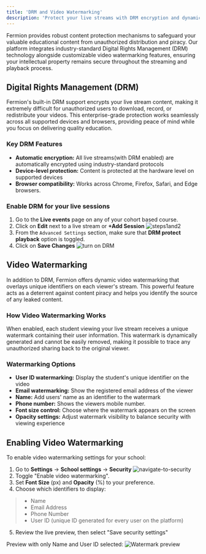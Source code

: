 ```yaml
---
title: 'DRM and Video Watermarking'
description: 'Protect your live streams with DRM encryption and dynamic video watermarking to prevent unauthorized access and content piracy.'
---
```

Fermion provides robust content protection mechanisms to safeguard your valuable educational content from unauthorized distribution and piracy. Our platform integrates industry-standard Digital Rights Management (DRM) technology alongside customizable video watermarking features, ensuring your intellectual property remains secure throughout the streaming and playback process.

## Digital Rights Management (DRM)

Fermion's built-in DRM support encrypts your live stream content, making it extremely difficult for unauthorized users to download, record, or redistribute your videos. This enterprise-grade protection works seamlessly across all supported devices and browsers, providing peace of mind while you focus on delivering quality education.

### Key DRM Features

- **Automatic encryption:** All live streams(with DRM enabled) are automatically encrypted using industry-standard protocols
- **Device-level protection:** Content is protected at the hardware level on supported devices
- **Browser compatibility:** Works across Chrome, Firefox, Safari, and Edge browsers.
### Enable DRM for your live sessions
1. Go to the **Live events** page on any of your cohort based course.
2. Click on **Edit** next to a live stream or **+Add Session**
![steps1and2](https://67d6ad5ef66ee0901532fd2f.storage.fermion.app/public-uncached/object-store-public-files/uploads/02-10-2025/Arc_zbT8lOIE8f.sgwbuo.png)
3. From the `Advanced Settings` section, make sure that **DRM protect playback** option is toggled.
4. Click on **Save Changes**
![turn on DRM](https://67d6ad5ef66ee0901532fd2f.storage.fermion.app/public-uncached/object-store-public-files/uploads/02-10-2025/Arc_UlpbU4rjPu.dtdivl.jpg)


## Video Watermarking

In addition to DRM, Fermion offers dynamic video watermarking that overlays unique identifiers on each viewer's stream. This powerful feature acts as a deterrent against content piracy and helps you identify the source of any leaked content.

### How Video Watermarking Works

When enabled, each student viewing your live stream receives a unique watermark containing their user information. This watermark is dynamically generated and cannot be easily removed, making it possible to trace any unauthorized sharing back to the original viewer.

### Watermarking Options

- **User ID watermarking:** Display the student's unique identifier on the video
- **Email watermarking:** Show the registered email address of the viewer
- **Name:** Add users' name as an identifier to the watermark
- **Phone number:** Shows the viewers mobile number.
- **Font size control:** Choose where the watermark appears on the screen
- **Opacity settings:** Adjust watermark visibility to balance security with viewing experience

## Enabling Video Watermarking

To enable video watermarking settings for your school:

1. Go to **Settings** → **School settings** → **Security**
![navigate-to-security](https://67d6ad5ef66ee0901532fd2f.storage.fermion.app/public-uncached/object-store-public-files/uploads/02-10-2025/Arc_GS0mZUYwH6.tzjfzv.jpg)
2.   Toggle "Enable video watermarking".
3.   Set **Font Size** (px) and **Opacity** (%) to your preference.
4.   Choose which identifiers to display:
>    -   Name
>    -   Email Address
>    -   Phone Number
>    -   User ID (unique ID generated for every user on the platform)
5.   Review the live preview, then select "Save security settings"

Preview with only Name and User ID selected:
![Watermark preview](https://67d6ad5ef66ee0901532fd2f.storage.fermion.app/public-uncached/object-store-public-files/uploads/11-09-2025/video-watermark.mqethn.png)